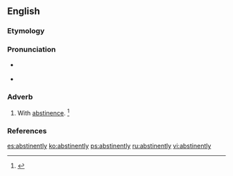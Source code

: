 ==English==

===Etymology===
{{suffix|abstinent|ly}}

===Pronunciation===
* {{a|US}} {{IPA|/ˈæb.stɪ.nn̩t.li/}}
* {{a|US}} {{IPA|/ˈæb.stə.nn̩t.li/}}

===Adverb===
{{en-adv}}

# With [[abstinence]]. {{defdate|First attested in the late 16<sup>th</sup> century.}}<ref name=SOED>{{reference-book | last =| first = | authorlink =  | coauthors =  | editor =Brown, Lesley  | others =  | title = The Shorter Oxford English Dictionary | origdate =  | origyear = 1933| origmonth =  | url =  | format =  | accessdate =  | accessyear =  | accessmonth =  | edition = 5th | date =  | year =2003| month =  | publisher =Oxford University Press  | location =Oxford, UK | language =  | id =  | doi = | isbn =978-0-19-860575-7 | lccn = | ol = | pages =10| chapter =  | chapterurl =  | quote =}}</ref>

===References===
<references/>

[[es:abstinently]]
[[ko:abstinently]]
[[ps:abstinently]]
[[ru:abstinently]]
[[vi:abstinently]]